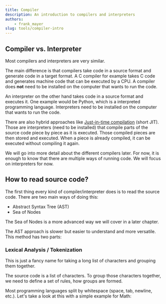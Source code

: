 ```yaml
---
title: Compiler
description: An introduction to compilers and interpreters
authors:
    - frank_mayer
slug: tools/compiler-intro
---
```


## Compiler vs. Interpreter

Most compilers and interpreters are very similar.

The main difference is that compilers take code in a source format and generate code in a target format.
A C compiler for example takes C code and generates machine code that can be executed by a CPU.
A compiler does **not** need to be installed on the computer that wants to run the code.

An interpreter on the other hand takes code in a source format and executes it.
One example would be Python, which is a interpreted programming language.
Interpreters need to be installed on the computer that wants to run the code.

There are also hybrid approaches like [Just-in-time compilation](https://en.wikipedia.org/wiki/Just-in-time_compilation) (short JIT).
Those are interpreters (need to be installed) that compile parts of the source code piece by piece as it is executed.
Those compiled pieces are then stored and executed.
When a piece is already compiled, it can be executed without compiling it again.

We will go into more detail about the different compilers later.
For now, it is enough to know that there are multiple ways of running code.
We will focus on interpreters for now.

## How to read source code?

The first thing every kind of compiler/interpreter does is to read the source code.
There are two main ways of doing this:

- Abstract Syntax Tree (AST)
- Sea of Nodes

The Sea of Nodes is a more advanced way we will cover in a later chapter.

The AST approach is slower but easier to understand and more versatile.
This method has two parts:

### Lexical Analysis / Tokenization

This is just a fancy name for taking a long list of characters and grouping them together.

The source code is a list of characters.
To group those characters together, we need to define a set of rules, how groups are formed.

Most programming languages split by whitespace (space, tab, newline, etc.).
Let's take a look at this with a simple example for Math:
